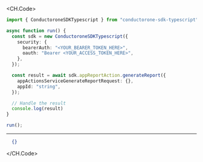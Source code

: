 
<CH.Code>
```typescript GenerateReport.ts
import { ConductoroneSDKTypescript } from "conductorone-sdk-typescript";

async function run() {
  const sdk = new ConductoroneSDKTypescript({
    security: {
      bearerAuth: "<YOUR_BEARER_TOKEN_HERE>",
      oauth: "Bearer <YOUR_ACCESS_TOKEN_HERE>",
    },
  });

  const result = await sdk.appReportAction.generateReport({
    appActionsServiceGenerateReportRequest: {},
    appId: "string",
  });

  // Handle the result
  console.log(result)
}

run();
```
---

```json Example Response
  {}
```
</CH.Code>
